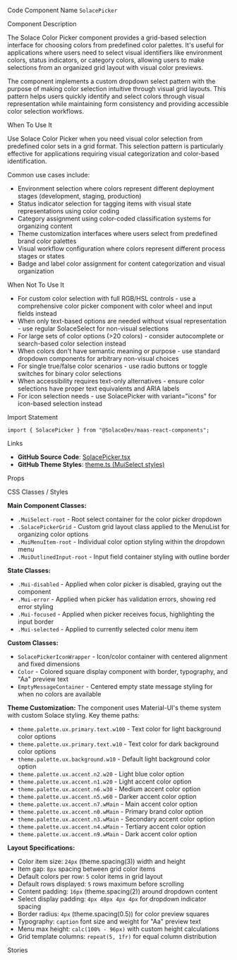 
<Meta of={SolaceColorPickerStories} />

<Title>Solace Color Picker</Title>

<Description of={SolaceColorPickerStories} />

<Subtitle>Code Component Name</Subtitle>
`SolacePicker`

<Subtitle>Component Description</Subtitle>

The Solace Color Picker component provides a grid-based selection interface for choosing colors from predefined color palettes. It's useful for applications where users need to select visual identifiers like environment colors, status indicators, or category colors, allowing users to make selections from an organized grid layout with visual color previews.

The component implements a custom dropdown select pattern with the purpose of making color selection intuitive through visual grid layouts. This pattern helps users quickly identify and select colors through visual representation while maintaining form consistency and providing accessible color selection workflows.

<Subtitle>When To Use It</Subtitle>

Use Solace Color Picker when you need visual color selection from predefined color sets in a grid format. This selection pattern is particularly effective for applications requiring visual categorization and color-based identification.

Common use cases include:

- Environment selection where colors represent different deployment stages (development, staging, production)
- Status indicator selection for tagging items with visual state representations using color coding
- Category assignment using color-coded classification systems for organizing content
- Theme customization interfaces where users select from predefined brand color palettes
- Visual workflow configuration where colors represent different process stages or states
- Badge and label color assignment for content categorization and visual organization

<Subtitle>When Not To Use It</Subtitle>

- For custom color selection with full RGB/HSL controls - use a comprehensive color picker component with color wheel and input fields instead
- When only text-based options are needed without visual representation - use regular SolaceSelect for non-visual selections
- For large sets of color options (>20 colors) - consider autocomplete or search-based color selection instead
- When colors don't have semantic meaning or purpose - use standard dropdown components for arbitrary non-visual choices
- For single true/false color scenarios - use radio buttons or toggle switches for binary color selections
- When accessibility requires text-only alternatives - ensure color selections have proper text equivalents and ARIA labels
- For icon selection needs - use SolacePicker with variant="icons" for icon-based selection instead

<Subtitle>Import Statement</Subtitle>

```tsx
import { SolacePicker } from "@SolaceDev/maas-react-components";
```

<Subtitle>Links</Subtitle>

- **GitHub Source Code**: [SolacePicker.tsx](https://github.com/SolaceDev/maas-react-components/blob/main/src/components/form/SolacePicker.tsx)
- **GitHub Theme Styles**: <a href="https://github.com/SolaceDev/maas-react-components/blob/main/src/resources/theme.ts#:~:text=MuiSelect" target="_blank">theme.ts (MuiSelect styles)</a>

<Subtitle>Props</Subtitle>

<ArgTypes of={SolaceColorPickerStories} />

<Subtitle>CSS Classes / Styles</Subtitle>

**Main Component Classes:**

- `.MuiSelect-root` - Root select container for the color picker dropdown
- `.SolacePickerGrid` - Custom grid layout class applied to the MenuList for organizing color options
- `.MuiMenuItem-root` - Individual color option styling within the dropdown menu
- `.MuiOutlinedInput-root` - Input field container styling with outline border

**State Classes:**

- `.Mui-disabled` - Applied when color picker is disabled, graying out the component
- `.Mui-error` - Applied when picker has validation errors, showing red error styling
- `.Mui-focused` - Applied when picker receives focus, highlighting the input border
- `.Mui-selected` - Applied to currently selected color menu item

**Custom Classes:**

- `SolacePickerIconWrapper` - Icon/color container with centered alignment and fixed dimensions
- `Color` - Colored square display component with border, typography, and "Aa" preview text
- `EmptyMessageContainer` - Centered empty state message styling for when no colors are available

**Theme Customization:**
The component uses Material-UI's theme system with custom Solace styling. Key theme paths:

- `theme.palette.ux.primary.text.w100` - Text color for light background color options
- `theme.palette.ux.primary.text.w10` - Text color for dark background color options
- `theme.palette.ux.background.w10` - Default light background color option
- `theme.palette.ux.accent.n2.w20` - Light blue color option
- `theme.palette.ux.accent.n1.w20` - Light accent color option
- `theme.palette.ux.accent.n6.w30` - Medium accent color option
- `theme.palette.ux.accent.n5.w60` - Darker accent color option
- `theme.palette.ux.accent.n7.wMain` - Main accent color option
- `theme.palette.ux.accent.n0.wMain` - Primary brand color option
- `theme.palette.ux.accent.n3.wMain` - Secondary accent color option
- `theme.palette.ux.accent.n4.wMain` - Tertiary accent color option
- `theme.palette.ux.accent.n9.wMain` - Dark accent color option

**Layout Specifications:**

- Color item size: `24px` (theme.spacing(3)) width and height
- Item gap: `8px` spacing between grid color items
- Default colors per row: `5` color items in grid layout
- Default rows displayed: `5` rows maximum before scrolling
- Content padding: `16px` (theme.spacing(2)) around dropdown content
- Select display padding: `4px 40px 4px 4px` for dropdown indicator spacing
- Border radius: `4px` (theme.spacing(0.5)) for color preview squares
- Typography: `caption` font size and weight for "Aa" preview text
- Menu max height: `calc(100% - 96px)` with custom height calculations
- Grid template columns: `repeat(5, 1fr)` for equal column distribution

<Subtitle>Stories</Subtitle>

<CustomStories />
